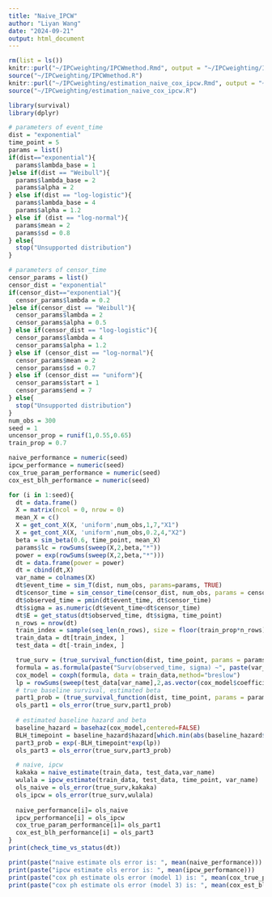 ```yaml
---
title: "Naive_IPCW"
author: "Liyan Wang"
date: "2024-09-21"
output: html_document
---
```


```r
rm(list = ls())
knitr::purl("~/IPCweighting/IPCWmethod.Rmd", output = "~/IPCweighting/IPCWmethod.R")
source("~/IPCweighting/IPCWmethod.R")
knitr::purl("~/IPCweighting/estimation_naive_cox_ipcw.Rmd", output = "~/IPCweighting/estimation_naive_cox_ipcw.R")
source("~/IPCweighting/estimation_naive_cox_ipcw.R")
```

```r
library(survival)
library(dplyr)

# parameters of event_time
dist = "exponential"
time_point = 5
params = list()
if(dist=="exponential"){
  params$lambda_base = 1
}else if(dist == "Weibull"){
  params$lambda_base = 2
  params$alpha = 2
} else if(dist == "log-logistic"){
  params$lambda_base = 4
  params$alpha = 1.2
} else if (dist == "log-normal"){
  params$mean = 2
  params$sd = 0.8
} else{
  stop("Unsupported distribution")
}

# parameters of censor_time
censor_params = list()
censor_dist = "exponential"
if(censor_dist=="exponential"){
  censor_params$lambda = 0.2
}else if(censor_dist == "Weibull"){
  censor_params$lambda = 2
  censor_params$alpha = 0.5
} else if(censor_dist == "log-logistic"){
  censor_params$lambda = 4
  censor_params$alpha = 1.2
} else if (censor_dist == "log-normal"){
  censor_params$mean = 2
  censor_params$sd = 0.7
} else if (censor_dist == "uniform"){
  censor_params$start = 1
  censor_params$end = 7
} else{
  stop("Unsupported distribution")
}
num_obs = 300
seed = 1
uncensor_prop = runif(1,0.55,0.65)
train_prop = 0.7

naive_performance = numeric(seed)
ipcw_performance = numeric(seed)
cox_true_param_performance = numeric(seed)
cox_est_blh_performance = numeric(seed)
```


```r
for (i in 1:seed){
  dt = data.frame()
  X = matrix(ncol = 0, nrow = 0)
  mean_X = c()
  X = get_cont_X(X, 'uniform',num_obs,1,7,"X1")
  X = get_cont_X(X, 'uniform',num_obs,0.2,4,"X2")
  beta = sim_beta(0.6, time_point, mean_X)
  params$lc = rowSums(sweep(X,2,beta,"*"))
  power = exp(rowSums(sweep(X,2,beta,"*")))
  dt = data.frame(power = power)
  dt = cbind(dt,X)
  var_name = colnames(X)
  dt$event_time = sim_T(dist, num_obs, params=params, TRUE)
  dt$censor_time = sim_censor_time(censor_dist, num_obs, params = censor_params)
  dt$observed_time = pmin(dt$event_time, dt$censor_time)
  dt$sigma = as.numeric(dt$event_time<dt$censor_time)
  dt$E = get_status(dt$observed_time, dt$sigma, time_point)
  n_rows = nrow(dt)
  train_index = sample(seq_len(n_rows), size = floor(train_prop*n_rows))
  train_data = dt[train_index, ]
  test_data = dt[-train_index, ]

  true_surv = (true_survival_function(dist, time_point, params = params))^(test_data$power)
  formula = as.formula(paste("Surv(observed_time, sigma) ~", paste(var_name, collapse = " + ")))
  cox_model = coxph(formula, data = train_data,method="breslow")
  lp = rowSums(sweep(test_data[var_name],2,as.vector(cox_model$coefficients),"*"))
  # true baseline survival, estimated beta
  part1_prob = (true_survival_function(dist, time_point, params = params))^(exp(lp))
  ols_part1 = ols_error(true_surv,part1_prob)
  
  # estimated baseline hazard and beta
  baseline_hazard = basehaz(cox_model,centered=FALSE)
  BLH_timepoint = baseline_hazard$hazard[which.min(abs(baseline_hazard$time - time_point))]
  part3_prob = exp(-BLH_timepoint*exp(lp))
  ols_part3 = ols_error(true_surv,part3_prob)

  # naive, ipcw
  kakaka = naive_estimate(train_data, test_data,var_name)
  wulala = ipcw_estimate(train_data, test_data, time_point, var_name)
  ols_naive = ols_error(true_surv,kakaka)
  ols_ipcw = ols_error(true_surv,wulala)
  
  naive_performance[i]= ols_naive
  ipcw_performance[i] = ols_ipcw
  cox_true_param_performance[i]= ols_part1
  cox_est_blh_performance[i] = ols_part3
}
print(check_time_vs_status(dt))

print(paste("naive estimate ols error is: ", mean(naive_performance)))
print(paste("ipcw estimate ols error is: ", mean(ipcw_performance)))
print(paste("cox ph estimate ols error (model 1) is: ", mean(cox_true_param_performance)))
print(paste("cox ph estimate ols error (model 3) is: ", mean(cox_est_blh_performance)))

```

